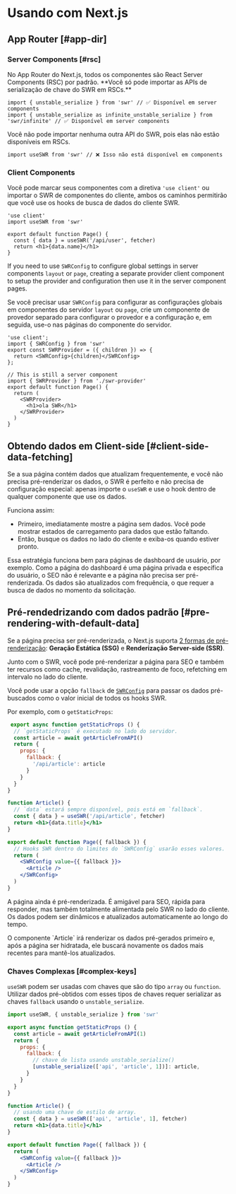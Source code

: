 
# Usando com Next.js

## App Router [#app-dir]

### Server Components [#rsc]

<Callout type="default" emoji="✅">
   No App Router do Next.js, todos os componentes são React Server Components (RSC) por padrão. **Você só pode importar as APIs de serialização de chave do SWR em RSCs.**
</Callout>

```tsx filename="app/page.tsx" copy
import { unstable_serialize } from 'swr' // ✅ Disponível em server components
import { unstable_serialize as infinite_unstable_serialize } from 'swr/infinite' // ✅ Disponível em server components
```

<Callout type="error">
   Você não pode importar nenhuma outra API do SWR, pois elas não estão disponíveis em RSCs.
</Callout>

```tsx filename="app/page.tsx" highlight={1}
import useSWR from 'swr' // ❌ Isso não está disponível em components
```

### Client Components

Você pode marcar seus componentes com a diretiva `'use client'` ou importar o SWR de componentes do cliente, ambos os caminhos permitirão que você use os hooks de busca de dados do cliente SWR.

```tsx filename="app/page.tsx" highlight={1} copy
'use client'
import useSWR from 'swr'

export default function Page() {
  const { data } = useSWR('/api/user', fetcher)
  return <h1>{data.name}</h1>
}
```

If you need to use `SWRConfig` to configure global settings in server components `layout` or `page`, creating a separate provider client component to setup the provider and configuration then use it in the server component pages.

Se você precisar usar `SWRConfig` para configurar as configurações globais em componentes do servidor `layout` ou `page`, crie um componente de provedor separado para configurar o provedor e a configuração e, em seguida, use-o nas páginas do componente do servidor.

```tsx filename="app/swr-provider.tsx" copy
'use client';
import { SWRConfig } from 'swr'
export const SWRProvider = ({ children }) => {
  return <SWRConfig>{children}</SWRConfig>
};
```

```tsx filename="app/page.tsx" copy
// This is still a server component
import { SWRProvider } from './swr-provider'
export default function Page() {
  return (
    <SWRProvider>
      <h1>ola SWR</h1>
    </SWRProvider>
  )
}
```

## Obtendo dados em Client-side [#client-side-data-fetching]

Se a sua página contém dados que atualizam frequentemente, e você não precisa pré-renderizar os dados, o SWR é perfeito e não precisa de configuração especial: apenas importe o `useSWR` e use o hook dentro de qualquer componente que use os dados.

Funciona assim:

- Primeiro, imediatamente mostre a página sem dados. Você pode mostrar estados de carregamento para dados que estão faltando.
- Então, busque os dados no lado do cliente e exiba-os quando estiver pronto.

Essa estratégia funciona bem para páginas de dashboard de usuário, por exemplo. Como a página do dashboard é uma página privada e específica do usuário, o SEO não é relevante e a página não precisa ser pré-renderizada.
Os dados são atualizados com frequência, o que requer a busca de dados no momento da solicitação.

## Pré-rendedrizando com dados padrão [#pre-rendering-with-default-data]

Se a página precisa ser pré-renderizada, o Next.js suporta [2 formas de pré-renderização](https://nextjs.org/docs/basic-features/data-fetching):
**Geração Estática (SSG)** e **Renderização Server-side (SSR)**.

Junto com o SWR, você pode pré-renderizar a página para SEO e também ter recursos como cache, revalidação, rastreamento de foco, refetching em intervalo no lado do cliente.

Você pode usar a opção `fallback` de [`SWRConfig`](/docs/global-configuration) para passar os dados pré-buscados como o valor inicial de todos os hooks SWR.

Por exemplo, com o `getStaticProps`:

```jsx
 export async function getStaticProps () {
  // `getStaticProps` é executado no lado do servidor.
  const article = await getArticleFromAPI()
  return {
    props: {
      fallback: {
        '/api/article': article
      }
    }
  }
}

function Article() {
  // `data` estará sempre disponível, pois está em `fallback`.
  const { data } = useSWR('/api/article', fetcher)
  return <h1>{data.title}</h1>
}

export default function Page({ fallback }) {
  // Hooks SWR dentro do limites do `SWRConfig` usarão esses valores.
  return (
    <SWRConfig value={{ fallback }}>
      <Article />
    </SWRConfig>
  )
}
```

A página ainda é pré-renderizada. É amigável para SEO, rápida para responder, mas também totalmente alimentada pelo SWR no lado do cliente. Os dados podem ser dinâmicos e atualizados automaticamente ao longo do tempo.

<Callout emoji="💡">
  O componente `Article` irá renderizar os dados pré-gerados primeiro e, após a página ser hidratada, ele buscará novamente os dados mais recentes para mantê-los atualizados.
</Callout>

### Chaves Complexas [#complex-keys]

`useSWR` podem ser usadas com chaves que são do tipo `array` ou `function`. Utilizar dados pré-obtidos com esses tipos de chaves requer serializar as chaves `fallback` usando o `unstable_serialize`.

```jsx
import useSWR, { unstable_serialize } from 'swr'

export async function getStaticProps () {
  const article = await getArticleFromAPI(1)
  return {
    props: {
      fallback: {
        // chave de lista usando unstable_serialize()
        [unstable_serialize(['api', 'article', 1])]: article,
      }
    }
  }
}

function Article() {
  // usando uma chave de estilo de array.
  const { data } = useSWR(['api', 'article', 1], fetcher)
  return <h1>{data.title}</h1>
}

export default function Page({ fallback }) {
  return (
    <SWRConfig value={{ fallback }}>
      <Article />
    </SWRConfig>
  )
}
```
